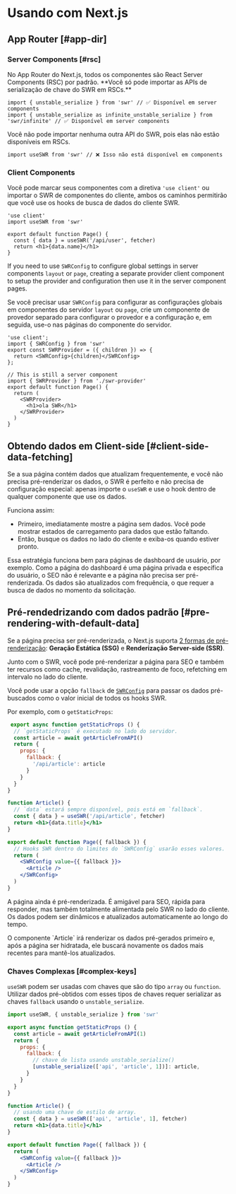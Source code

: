 
# Usando com Next.js

## App Router [#app-dir]

### Server Components [#rsc]

<Callout type="default" emoji="✅">
   No App Router do Next.js, todos os componentes são React Server Components (RSC) por padrão. **Você só pode importar as APIs de serialização de chave do SWR em RSCs.**
</Callout>

```tsx filename="app/page.tsx" copy
import { unstable_serialize } from 'swr' // ✅ Disponível em server components
import { unstable_serialize as infinite_unstable_serialize } from 'swr/infinite' // ✅ Disponível em server components
```

<Callout type="error">
   Você não pode importar nenhuma outra API do SWR, pois elas não estão disponíveis em RSCs.
</Callout>

```tsx filename="app/page.tsx" highlight={1}
import useSWR from 'swr' // ❌ Isso não está disponível em components
```

### Client Components

Você pode marcar seus componentes com a diretiva `'use client'` ou importar o SWR de componentes do cliente, ambos os caminhos permitirão que você use os hooks de busca de dados do cliente SWR.

```tsx filename="app/page.tsx" highlight={1} copy
'use client'
import useSWR from 'swr'

export default function Page() {
  const { data } = useSWR('/api/user', fetcher)
  return <h1>{data.name}</h1>
}
```

If you need to use `SWRConfig` to configure global settings in server components `layout` or `page`, creating a separate provider client component to setup the provider and configuration then use it in the server component pages.

Se você precisar usar `SWRConfig` para configurar as configurações globais em componentes do servidor `layout` ou `page`, crie um componente de provedor separado para configurar o provedor e a configuração e, em seguida, use-o nas páginas do componente do servidor.

```tsx filename="app/swr-provider.tsx" copy
'use client';
import { SWRConfig } from 'swr'
export const SWRProvider = ({ children }) => {
  return <SWRConfig>{children}</SWRConfig>
};
```

```tsx filename="app/page.tsx" copy
// This is still a server component
import { SWRProvider } from './swr-provider'
export default function Page() {
  return (
    <SWRProvider>
      <h1>ola SWR</h1>
    </SWRProvider>
  )
}
```

## Obtendo dados em Client-side [#client-side-data-fetching]

Se a sua página contém dados que atualizam frequentemente, e você não precisa pré-renderizar os dados, o SWR é perfeito e não precisa de configuração especial: apenas importe o `useSWR` e use o hook dentro de qualquer componente que use os dados.

Funciona assim:

- Primeiro, imediatamente mostre a página sem dados. Você pode mostrar estados de carregamento para dados que estão faltando.
- Então, busque os dados no lado do cliente e exiba-os quando estiver pronto.

Essa estratégia funciona bem para páginas de dashboard de usuário, por exemplo. Como a página do dashboard é uma página privada e específica do usuário, o SEO não é relevante e a página não precisa ser pré-renderizada.
Os dados são atualizados com frequência, o que requer a busca de dados no momento da solicitação.

## Pré-rendedrizando com dados padrão [#pre-rendering-with-default-data]

Se a página precisa ser pré-renderizada, o Next.js suporta [2 formas de pré-renderização](https://nextjs.org/docs/basic-features/data-fetching):
**Geração Estática (SSG)** e **Renderização Server-side (SSR)**.

Junto com o SWR, você pode pré-renderizar a página para SEO e também ter recursos como cache, revalidação, rastreamento de foco, refetching em intervalo no lado do cliente.

Você pode usar a opção `fallback` de [`SWRConfig`](/docs/global-configuration) para passar os dados pré-buscados como o valor inicial de todos os hooks SWR.

Por exemplo, com o `getStaticProps`:

```jsx
 export async function getStaticProps () {
  // `getStaticProps` é executado no lado do servidor.
  const article = await getArticleFromAPI()
  return {
    props: {
      fallback: {
        '/api/article': article
      }
    }
  }
}

function Article() {
  // `data` estará sempre disponível, pois está em `fallback`.
  const { data } = useSWR('/api/article', fetcher)
  return <h1>{data.title}</h1>
}

export default function Page({ fallback }) {
  // Hooks SWR dentro do limites do `SWRConfig` usarão esses valores.
  return (
    <SWRConfig value={{ fallback }}>
      <Article />
    </SWRConfig>
  )
}
```

A página ainda é pré-renderizada. É amigável para SEO, rápida para responder, mas também totalmente alimentada pelo SWR no lado do cliente. Os dados podem ser dinâmicos e atualizados automaticamente ao longo do tempo.

<Callout emoji="💡">
  O componente `Article` irá renderizar os dados pré-gerados primeiro e, após a página ser hidratada, ele buscará novamente os dados mais recentes para mantê-los atualizados.
</Callout>

### Chaves Complexas [#complex-keys]

`useSWR` podem ser usadas com chaves que são do tipo `array` ou `function`. Utilizar dados pré-obtidos com esses tipos de chaves requer serializar as chaves `fallback` usando o `unstable_serialize`.

```jsx
import useSWR, { unstable_serialize } from 'swr'

export async function getStaticProps () {
  const article = await getArticleFromAPI(1)
  return {
    props: {
      fallback: {
        // chave de lista usando unstable_serialize()
        [unstable_serialize(['api', 'article', 1])]: article,
      }
    }
  }
}

function Article() {
  // usando uma chave de estilo de array.
  const { data } = useSWR(['api', 'article', 1], fetcher)
  return <h1>{data.title}</h1>
}

export default function Page({ fallback }) {
  return (
    <SWRConfig value={{ fallback }}>
      <Article />
    </SWRConfig>
  )
}
```
